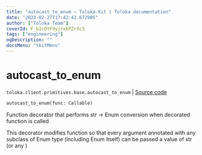 ```yaml
---
title: "autocast_to_enum — Toloka-Kit | Toloka documentation"
date: "2023-02-27T17:42:42.672905"
author: ["Toloka Team"]
coverId: F_bIcOYF9yjrxkPZrXc3
tags: ["engineering"]
ogDescription: ""
docsMenu: "tkitMenu"
---
```


# autocast_to_enum
`toloka.client.primitives.base.autocast_to_enum` | [Source code](https://github.com/Toloka/toloka-kit/blob/v1.1.4/src/client/primitives/base.py#L339)

```python
autocast_to_enum(func: Callable)
```

Function decorator that performs str -> Enum conversion when decorated function is called

This decorator modifies function so that every argument annotated with any subclass of Enum type (including Enum
itself) can be passed a value of str (or any )